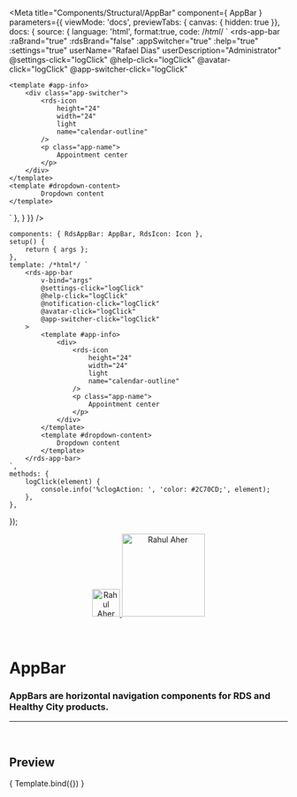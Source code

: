 
<Meta
	title="Components/Structural/AppBar"
	component={ AppBar }
	parameters={{
		viewMode: 'docs',
		previewTabs: { canvas: { hidden: true }},
		docs: {
			source: {
				language: 'html',
				format:true,
				code: /*html*/ `
<rds-app-bar
	:raBrand="true"
	:rdsBrand="false"
	:appSwitcher="true"
	:help="true"
	:settings="true"
	userName="Rafael Dias"
	userDescription="Administrator"
	@settings-click="logClick"
	@help-click="logClick"
	@avatar-click="logClick"
	@app-switcher-click="logClick"
>
	<template #app-info>
		<div class="app-switcher">
			<rds-icon
				height="24"
				width="24"
				light
				name="calendar-outline"
			/>
			<p class="app-name">
				Appointment center
			</p>
		</div>
	</template>
	<template #dropdown-content>
			Dropdown content
	</template>
</rds-app-bar>`
			},
		}
	}}
/>

	components: { RdsAppBar: AppBar, RdsIcon: Icon },
	setup() {
		return { args };
	},
	template: /*html*/ `
		<rds-app-bar
			v-bind="args"
			@settings-click="logClick"
			@help-click="logClick"
			@notification-click="logClick"
			@avatar-click="logClick"
			@app-switcher-click="logClick"
		>
			<template #app-info>
				<div>
					<rds-icon
						height="24"
						width="24"
						light
						name="calendar-outline"
					/>
					<p class="app-name">
						Appointment center
					</p>
				</div>
			</template>
            <template #dropdown-content>
				Dropdown content
			</template>
		</rds-app-bar>
	`,
	methods: {
		logClick(element) {
			console.info('%clogAction: ', 'color: #2C70CD;', element);
		},
	},
});


<div align="center" style={{display: 'flex'}}>
    <a href="https://rahulaher.netlify.app">
        <img src="https://rahulaher.netlify.app/img/logo/glyph-black-colored.svg" alt="Rahul Aher logo" width="50" />
        <img src="https://rahulaher.netlify.app/img/logo/word-black-colored.svg" alt="Rahul Aher" width="150" />
    </a>
    </a>
    </a>
</div>

<br />
<br />

# AppBar

### AppBars are horizontal navigation components for RDS and Healthy City products.
---

<br />

## Preview

<Canvas>
	<Story
		name="AppBar"
		args={{
			raBrand: true,
			rdsBrand: false,
			hideAppSwitcher: true,
			hideHelp: true,
			hideSettings: true,
			userName: 'Rafael Dias',
			userDescription: 'Administrator'
		}}
	>
		{ Template.bind({}) }
	</Story>
</Canvas>

<ArgsTable story="AppBar" />
